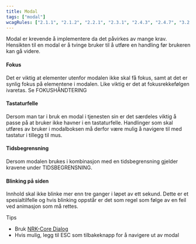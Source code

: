 ```yaml
---
title: Modal
tags: ["modal"]
wcagRules: ["2.1.1", "2.1.2", "2.2.1", "2.3.1", "2.4.3", "2.4.7", "3.2.1"]
---
```


Modal er krevende å implementere da det påvirkes av mange krav. Hensikten til en modal er å tvinge bruker til å utføre en handling før brukeren kan gå videre.

#### Fokus

Det er viktig at elementer utenfor modalen ikke skal få fokus, samt at det er synlig fokus på elementene i modalen. Like viktig er det at fokusrekkefølgen ivaretas. Se FOKUSHÅNDTERING

#### Tastaturfelle

Dersom man tar i bruk en modal i tjenesten sin er det særdeles viktig å passe på at bruker ikke havner i en tastaturfelle. Handlinger som skal utføres av bruker i modalboksen må derfor være mulig å navigere til med tastatur i tillegg til mus.

#### Tidsbegrensning

Dersom modalen brukes i kombinasjon med en tidsbegrensning gjelder kravene under TIDSBEGRENSNING.

#### Blinking på siden

Innhold skal ikke blinke mer enn tre ganger i løpet av ett sekund. Dette er et spesialtilfelle og hvis blinking oppstår er det som regel som følge av en feil ved animasjon som må rettes.

Tips

-   Bruk [NRK-Core Dialog](https://static.nrk.no/core-components/latest/index.html?core-dialog/readme.md)
-   Hvis mulig, legg til ESC som tilbakeknapp for å navigere ut av modal
